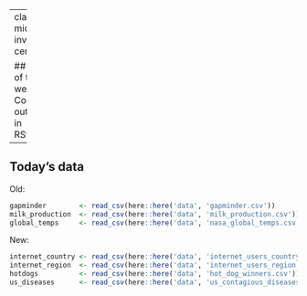 
---
class: middle, inverse, center

## R tip of the week: Code outline in RStudio

---
## Today's data

Old:
```r
gapminder        <- read_csv(here::here('data', 'gapminder.csv'))
milk_production  <- read_csv(here::here('data', 'milk_production.csv'))
global_temps     <- read_csv(here::here('data', 'nasa_global_temps.csv'))
```

New:
```r
internet_country <- read_csv(here::here('data', 'internet_users_country.csv'))
internet_region  <- read_csv(here::here('data', 'internet_users_region.csv'))
hotdogs          <- read_csv(here::here('data', 'hot_dog_winners.csv'))
us_diseases      <- read_csv(here::here('data', 'us_contagious_diseases.csv'))
```
